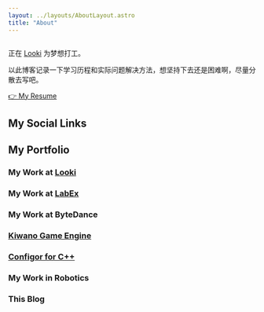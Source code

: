 ```yaml
---
layout: ../layouts/AboutLayout.astro
title: "About"
---
```



<div class="w-3/5 sm:w-1/3">
  <Image src={picture} class="w-full rounded-2xl object-cover" alt="" />
</div>

正在 [Looki](https://looki.ai) 为梦想打工。

以此博客记录一下学习历程和实际问题解决方法，想坚持下去还是困难啊，尽量分散去写吧。

[👉 My Resume](https://resume.leeoo.me)

## My Social Links

<Socials />

## My Portfolio

### My Work at [Looki](https://looki.ai)

<Badge logo="kubernetes" bgColor="#326CE5" label="Kubernetes" />
<Badge logo="terraform" bgColor="#844FBA" label="Terraform" />
<Badge logo="openai" bgColor="#412991" label="AI integration" />
<Badge logo="python" bgColor="#3776AB" label="Python" />

### My Work at [LabEx](https://labex.io)

<Badge logo="openai" bgColor="#412991" label="AI integration" />
<Badge logo="docker" bgColor="#2496ED" label="Docker Swarm" />
<Badge logo="go" bgColor="#00ADD8" label="golang" />
<Badge logo="nuxt" bgColor="#00DC82" label="Nuxt3" link="https://nuxt.com" />
<Badge logo="nextdotjs" bgColor="#000000" label="Next.js" />
<Badge logo="googlechrome" bgColor="#4285F4" label="Web Extension" link="https://developer.chrome.com/docs/webstore" />

### My Work at ByteDance

<Badge logo="go" bgColor="#00ADD8" label="golang" />
<Badge logo="python" bgColor="#3776AB" label="Python" />
<Badge logo="elastic" bgColor="#005571" label="Elastic" link="https://www.elastic.co" />
<Badge logo="redis" bgColor="#DC382D" label="Redis" />
<Badge logo="apachekafka" bgColor="#231F20" label="kafka" />

### [Kiwano Game Engine](https://kiwanoengine.com)

<Badge logo="cplusplus" bgColor="#00599C" label="c++" />
<Badge logo="windows" bgColor="#0078D4" label="Direct2D" link="https://en.wikipedia.org/wiki/Direct2D" />
<Badge logo="cocos" bgColor="#55C2E1" label="cocos2d" />
<Badge logo="appveyor" bgColor="#00B3E0" label="appveyor" link="https://www.appveyor.com" />
<Badge logo="powershell" bgColor="#5391FE" label="power shell" />

### [Configor for C++](https://github.com/Nomango/configor)

<Badge logo="cplusplus" bgColor="#00599C" label="c++" />
<Badge logo="githubactions" bgColor="#2088FF" label="github actions" />

### My Work in Robotics

<Badge logo="cplusplus" bgColor="#00599C" label="c++" />
<Badge logo="ros" bgColor="#22314E" label="ros" link="https://www.ros.org" />
<Badge logo="" bgColor="#f58115" label="gazebo" link="https://gazebosim.org" />

### This Blog

<Badge logo="astro" bgColor="#BC52EE" label="Astro" link="https://astro.build" />
<Badge logo="unocss" bgColor="#333333" label="UnoCSS" link="https://github.com/unocss/unocss" />
<Badge logo="deno" bgColor="#000000" label="Deno" link="https://dash.deno.com" />

<Comment slug="about" />

